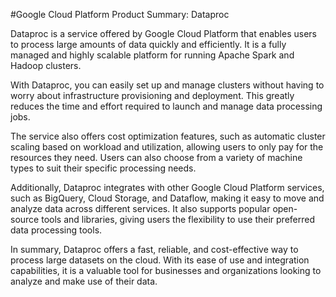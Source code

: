 
#Google Cloud Platform Product Summary: Dataproc

Dataproc is a service offered by Google Cloud Platform that enables users to process large amounts of data quickly and efficiently. It is a fully managed and highly scalable platform for running Apache Spark and Hadoop clusters.

With Dataproc, you can easily set up and manage clusters without having to worry about infrastructure provisioning and deployment. This greatly reduces the time and effort required to launch and manage data processing jobs.

The service also offers cost optimization features, such as automatic cluster scaling based on workload and utilization, allowing users to only pay for the resources they need. Users can also choose from a variety of machine types to suit their specific processing needs.

Additionally, Dataproc integrates with other Google Cloud Platform services, such as BigQuery, Cloud Storage, and Dataflow, making it easy to move and analyze data across different services. It also supports popular open-source tools and libraries, giving users the flexibility to use their preferred data processing tools.

In summary, Dataproc offers a fast, reliable, and cost-effective way to process large datasets on the cloud. With its ease of use and integration capabilities, it is a valuable tool for businesses and organizations looking to analyze and make use of their data.